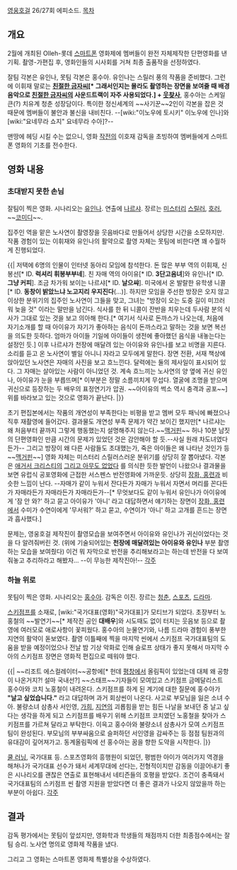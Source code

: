 [[영웅호걸]] 26/27회 에피소드. 
[[목차]]

== 개요 ==
2월에 개최된 Olleh-롯데 [[스마트폰]] 영화제에 멤버들이 완전 자체제작한 단편영화를 낸 기획. 촬영-가편집 후, 영화인들의 시사회를 거쳐 최종 출품작을 선정하였다. 

잘팀 각본은 유인나, 못팀 각본은 홍수아. 유인나는 스릴러 풍의 작품을 준비했다. 그런에 이휘재 말로는 '''[[친절한 금자씨]][* 그래서인지는 몰라도 촬영하는 장면을 보여줄 때 배경음악으로 [[친절한 금자씨]]의 사운드트랙이 자주 사용되었다.] + [[웃찾사]]''', 홍수아는 스케일 큰(?) 치유계 청춘 성장담이다. 특이한 정신세계의 ~~사기꾼~~2인이 각본을 잡은 것 때문에 멤버들이 불안과 불신을 내비친다. --[wiki:"이노우에 토시키" 이노우에 인나]와 [wiki:"요네무라 쇼지" 요네무라 수아]?--  

맨땅에 헤딩 시킬 수는 없으니, 영화 [[작전]]의 이호재 감독을 초빙하여 멤버들에게 스마트폰 영화의 기초를 전수한다.

== 영화 내용 ==
=== 초대받지 못한 손님 ===
잘팀이 찍은 영화. 시나리오는 [[유인나]]. 연출에 [[나르샤]]. 장르는 [[미스터리]] [[스릴러]], [[호러]], ~~[[코미디]]~~.

집주인 역을 맡은 노사연이 촬영장을 웃음바다로 만들어서 상당한 시간을 소모하지만. 작품 경험이 있는 이휘재와 유인나의 활약으로 촬영 자체는 못팀에 비한다면 꽤 수월하게 진행되었다.

{{|
저택에 6명의 인물이 인터넷 동아리 모임에 참석한다. 돈 많은 부부 역의 이휘재, 신봉선[* ID. '''럭셔리 휘봉부부네''']. 친 자매 역의 아이유[* ID. '''3단고음녀''']와 유인나[* ID. '''그냥 커피''']. 조금 차가워 보이는 나르샤[* ID. '''날으쌰''']. 미국에서 온 발랄한 유학생 니콜[* ID. '''동창이 밝았느냐 노고지리 우지진다'''(...)]. 
하지만 모임을 주선한 방장은 오지 않고 이상한 분위기의 집주인 노사연이 그들을 맞고, 그녀는 "방장이 오는 도중 길이 미끄러워 늦을 것" 이라는 말만을 남긴다. 식사를 한 뒤 니콜이 잔반을 치우는데 두사람 분의 식사가 그대로 있는 것을 보고 의아해 한다.[* 여기서 식사로 돈까스가 나오는데, 처음에 자기소개를 할 때 아이유가 자기가 좋아하는 음식이 돈까스라고 말하는 것을 보면 복선을 의도한 듯하다. 엄마가 아이들 기일에 아이들이 생전에 좋아했던 음식을 내놓는다는 설정인 듯.] 이후 나르샤가 천장에 매달려 있는 아이유와 유인나를 보고 비명을 지른다. 소리를 듣고 온 노사연이 별일 아니니 자라고 모두에게 말한다.
장면 전환, 서재 책상에 앉아있던 노사연은 자매의 사진을 보고 흐느낀다. 달력에는 둘의 제사일이 표시되어 있다. 그 자매는 살아있는 사람이 아니었던 것. 계속 흐느끼는 노사연의 양 옆에 귀신 유인나, 아이유가 눈을 부릅뜨며[* 이부분은 정말 소름끼치게 무섭다. 열굴에 조명을 받으며 귀신으로 등장하는 두 배우의 표정연기가 압권. ~~아이유의 썩소 역시 충격과 공포~~] 위를 바라보고 있는 것으로 영화가 끝난다.
|}}

초기 편집본에서는 작품의 개연성이 부족한다는 비평을 받고 멤버 모두 패닉에 빠졌으나 직후 재촬영에 들어갔다. 결과물도 개연성 부족 문제가 약간 보이긴 했지만[* 나르샤는 왜 처음부터 끝까지 그렇게 행동했는지 설명해주지 않는다.~~[[맥거핀]]~~ 허나 10분 남짓의 단편영화인 만큼 시간의 문제가 있었던 것은 감안해야 할 듯.--사실 원래 차도녀였다든가-- 그리고 방장이 왜 다른 사람들도 초대했는가, 죽은 아이들은 왜 나타난 것인가 등 ~~[[맥거핀]]~~] 영화 자체는 미스터리 스릴러스러운 분위기를 상당히 잘 뽑아냈다. 각본은 [[애거서 크리스티]]의 [[그리고 아무도 없었다]] 를 의식한 듯한 발언이 나왔으나 결과물을 보면 유럽식 공포영화에 근접한 서스펜스 반전영화에 가까운듯. 상당히 [[장화, 홍련]]과 비슷한 느낌이 난다. --자매가 같이 누워서 잔다든가 자매가 누워서 자면서 머리를 꼰다든가 자매라든가 자매라든가 자매라든가--[* 무엇보다도 같이 누워서 유인나가 아이유에게 '잠 안 와?' 하고 묻고 아이유가 '아니' 라고 대답하면서 얘기하는 장면이 [[장화, 홍련]]에서 수미가 수연이에게 '무서워?' 하고 묻고, 수연이가 '아니' 하고 고개를 흔드는 장면과 흡사했다.]

문제는, 영웅호걸 제작진이 촬영모습을 보여주면서 아이유와 유인나가 귀신이었다는 것을 다 알려줘버린 것. (위에 기술되어있는 '''천장에 매달려있는 아이유와 유인나''' 부분 촬영하는 모습을 보여줬다) 이건 뭐 자막으로 반전을 추리해보라고는 하는데 반전을 다 보여줘놓고 추리하라고 해봤자… --이 무능한 제작진아!--
[[각주]]
=== 하늘 위로 ===
못팀이 찍은 영화. 시나리오는 [[홍수아]]. 감독은 이진. 장르는 [[청춘]], [[스포츠]], [[드라마]].

[[스키점프]]를 소재로, [wiki:"국가대표(영화)"국가대표]가 모티브가 되었다.
초장부터 노홍철의 ~~발연기~~[* 제작진 공인 '''대배우''']와 시도때도 없이 터지는 웃음보 등으로 촬영에 여러모로 애로사항이 꽃피웠다. 홍수아의 눈물연기와, 나름 드라마 경험이 풍부한 지연의 활약이 돋보였다. 촬영 이틀째에 찍을 마지막 씬에서 스키점프 국가대표팀의 도움을 받을 예정이었으나 전날 밤 기상 악화로 인해 슬로프 상태가 좋지 못해서 마지막 수아의 스키점프 장면은 영화적 편집으로 떼워야 했다.

{{|
~~리조트 에스컬레이터~~공항에[* 헌데 [[평창]]에서 올림픽이 있었는데 대체 왜 공항이 나온거지?! 설마 국내선?] ~~스태프~~기자들이 모여있고 스키점프 금메달리스트 홍수아와 코치 노홍철이 내려온다. 스키점프를 하게 된 계기에 대한 질문에 홍수아가 '''"날고 싶었습니다."''' 라고 대답하며 과거 회상씬이 나온다. 
사고로 부모님을 잃은 소녀 수아. 불량소녀 삼총사 서인영, [[가희]], [[지연]]의 괴롭힘을 받는 힘든 나날을 보내던 중 날고 싶다는 생각을 하게 되고 스키점프를 배우기 위해 스키점프 코치였던 노홍철을 찾아가 스키점프를 가르쳐 달라고 부탁한다. 이윽고 홍수아와 불량소녀 삼총사가 모여 스키점프 팀이 완성된다. 부모님의 부부싸움으로 슬퍼하던 서인영을 감싸주는 등 점점 팀원과의 유대감이 깊어져가고. 동계올림픽에 선 홍수아는 꿈을 향한 도약을 시작한다.
|}}

[[쿨 러닝]], 국가대표 등. 스포츠영화의 흥행원이 되었던, 평범한 아이가 여러가지 역경을 해쳐나가 국가대표 선수가 돼서 세계무대에 선다는, 전형적이지만 감동을 이끌어내기 좋은 시나리오를 괜찮은 연출로 표현해내서 네티즌들의 호평을 받았다. 조건이 충족돼서 국가대표팀의 스키점프 씬 촬영 지원을 받았다면 더 좋은 결과가 나오지 않았을까 하는 부분이 아쉽다.
[[각주]]
== 결과 ==
감독 평가에서는 못팀이 앞섰지만, 영화학과 학생들의 채점까지 더한 최종점수에서는 잘팀 승리. 노사연 명의로 영화제 작품을 냈다.

그리고 그 영화는 스마트폰 영화제 특별상을 수상하였다.
